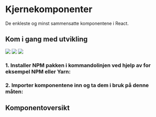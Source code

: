 
<Meta title="Kjernekomponenter/Introduksjon" />

# Kjernekomponenter
De enkleste og minst sammensatte komponentene i React.

## Kom i gang med utvikling
[![](https://img.shields.io/npm/v/@digdir/design-system-react?label=@digdir/design-system-react&color=0051be)](https://www.npmjs.com/package/@digdir/design-system-react)
[![](https://img.shields.io/npm/dm/@digdir/design-system-react.svg)](https://www.npmjs.com/package/@digdir/design-system-react)
[![](https://img.shields.io/badge/licence-MIT-yellowgreen?color=yellowgreen)](https://opensource.org/licenses/MIT)

### 1. Installer NPM pakken i kommandolinjen ved hjelp av for eksempel NPM eller Yarn:

<CodeSnippet children='npm install @digdir/design-system-react' language='markup'/>

### 2. Importer komponentene inn og ta dem i bruk på denne måten:

<CodeSnippet children='
<Button variant="secondary">Les mer</Button>' language='javascript'/>

## Komponentoversikt

<ComponentOverview />
